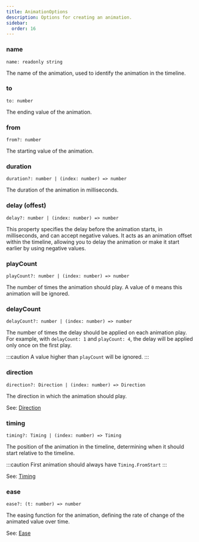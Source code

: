 ```yaml
---
title: AnimationOptions
description: Options for creating an animation.
sidebar:
  order: 16
---
```



### name

`name: readonly string` <Badge text="Required" variant="note" size="small" />

The name of the animation, used to identify the animation in the timeline.

### to

`to: number` <Badge text="Required" variant="note" size="small" />

The ending value of the animation.

### from

`from?: number` <Badge text="Default: 0" variant="tip" size="small" />

The starting value of the animation.

### duration

`duration?: number | (index: number) => number` <Badge text="Default: 350" variant="tip" size="small" />

The duration of the animation in milliseconds.

### delay (offest)

`delay?: number | (index: number) => number` <Badge text="Default: 0" variant="tip" size="small" />

This property specifies the delay before the animation starts, in milliseconds, and can accept negative values.
It acts as an animation offset within the timeline, allowing you to delay the animation or make it start earlier by using negative values.

### playCount

`playCount?: number | (index: number) => number` <Badge text="Default: 1" variant="tip" size="small" />

The number of times the animation should play.
A value of `0` means this animation will be ignored.

### delayCount

`delayCount?: number | (index: number) => number` <Badge text="Default: playCount" variant="tip" size="small" />

The number of times the delay should be applied on each animation play.
For example, with `delayCount: 1` and `playCount: 4`, the delay will be applied only once on the first play.

:::caution
A value higher than `playCount` will be ignored.
:::

### direction

`direction?: Direction | (index: number) => Direction` <Badge text="Default: Direction.Forward" variant="tip" size="small" />

The direction in which the animation should play.

See: [Direction](/animare/api/enums/direction/)

### timing

`timing?: Timing | (index: number) => Timing` <Badge text="Default: Timing.AfterPrevious" variant="tip" size="small" />

The position of the animation in the timeline, determining when it should start relative to the timeline.

:::caution
First animation should always have `Timing.FromStart`
:::

See: [Timing](/animare/api/enums/timing/)

### ease

`ease?: (t: number) => number` <Badge text="Default: ease.linear" variant="tip" size="small" />

The easing function for the animation, defining the rate of change of the animated value over time.

See: [Ease](/animare/api/plugins/ease/)
